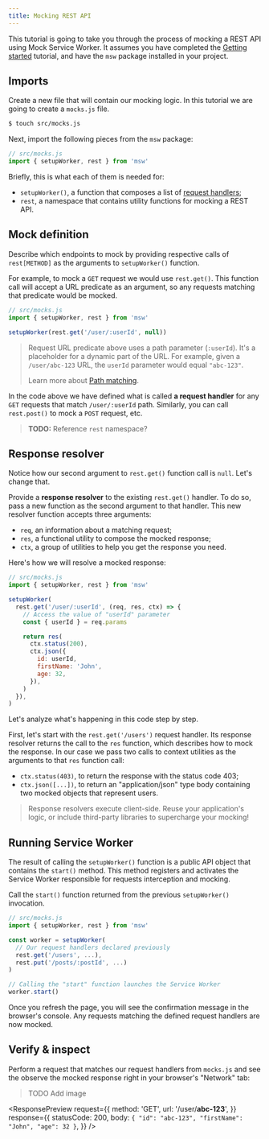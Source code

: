 ```yaml
---
title: Mocking REST API
---
```


This tutorial is going to take you through the process of mocking a REST API using Mock Service Worker. It assumes you have completed the [Getting started](/docs/tutorials/getting-started) tutorial, and have the `msw` package installed in your project.

## Imports

Create a new file that will contain our mocking logic. In this tutorial we are going to create a `mocks.js` file.

```bash
$ touch src/mocks.js
```

Next, import the following pieces from the `msw` package:

```js
// src/mocks.js
import { setupWorker, rest } from 'msw'
```

Briefly, this is what each of them is needed for:

- `setupWorker()`, a function that composes a list of [request handlers](/docs/basics/request-handler);
- `rest`, a namespace that contains utility functions for mocking a REST API.

## Mock definition

Describe which endpoints to mock by providing respective calls of `rest[METHOD]` as the arguments to `setupWorker()` function.

For example, to mock a `GET` request we would use `rest.get()`. This function call will accept a URL predicate as an argument, so any requests matching that predicate would be mocked.

```js showLineNumbers focusedLines=4
// src/mocks.js
import { setupWorker, rest } from 'msw'

setupWorker(rest.get('/user/:userId', null))
```

> Request URL predicate above uses a path parameter (`:userId`). It's a placeholder for a dynamic part of the URL. For example, given a `/user/abc-123` URL, the `userId` parameter would equal `"abc-123"`.
>
> Learn more about [Path matching](/docs/basics/path-matching).

In the code above we have defined what is called **a request handler** for any `GET` requests that match `/user/:userId` path. Similarly, you can call `rest.post()` to mock a `POST` request, etc.

> **TODO:** Reference `rest` namespace?

## Response resolver

Notice how our second argument to `rest.get()` function call is `null`. Let's change that.

Provide a **response resolver** to the existing `rest.get()` handler. To do so, pass a new function as the second argument to that handler. This new resolver function accepts three arguments:

- `req`, an information about a matching request;
- `res`, a functional utility to compose the mocked response;
- `ctx`, a group of utilities to help you get the response you need.

Here's how we will resolve a mocked response:

```js showLineNumbers focusedLines=6-15
// src/mocks.js
import { setupWorker, rest } from 'msw'

setupWorker(
  rest.get('/user/:userId', (req, res, ctx) => {
    // Access the value of "userId" parameter
    const { userId } = req.params

    return res(
      ctx.status(200),
      ctx.json({
        id: userId,
        firstName: 'John',
        age: 32,
      }),
    )
  }),
)
```

Let's analyze what's happening in this code step by step.

First, let's start with the `rest.get('/users')` request handler. Its response resolver returns the call to the `res` function, which describes how to mock the response. In our case we pass two calls to context utilities as the arguments to that `res` function call:

- `ctx.status(403)`, to return the response with the status code 403;
- `ctx.json([...])`, to return an "application/json" type body containing two mocked objects that represent users.

> Response resolvers execute client-side. Reuse your application's logic, or include third-party libraries to supercharge your mocking!

## Running Service Worker

The result of calling the `setupWorker()` function is a public API object that contains the `start()` method. This method registers and activates the Service Worker responsible for requests interception and mocking.

Call the `start()` function returned from the previous `setupWorker()` invocation.

```js showLineNumbers focusedLines=4,11
// src/mocks.js
import { setupWorker, rest } from 'msw'

const worker = setupWorker(
  // Our request handlers declared previously
  rest.get('/users', ...),
  rest.put('/posts/:postId', ...)
)

// Calling the "start" function launches the Service Worker
worker.start()
```

Once you refresh the page, you will see the confirmation message in the browser's console. Any requests matching the defined request handlers are now mocked.

## Verify & inspect

Perform a request that matches our request handlers from `mocks.js` and see the observe the mocked response right in your browser's "Network" tab:

> TODO Add image

<ResponsePreview
  request={{
    method: 'GET',
    url: '/user/**abc-123**',
  }}
  response={{
    statusCode: 200,
    body: `
{
  "id": "abc-123",
  "firstName": "John",
  "age": 32
}
    `,
  }}
/>
